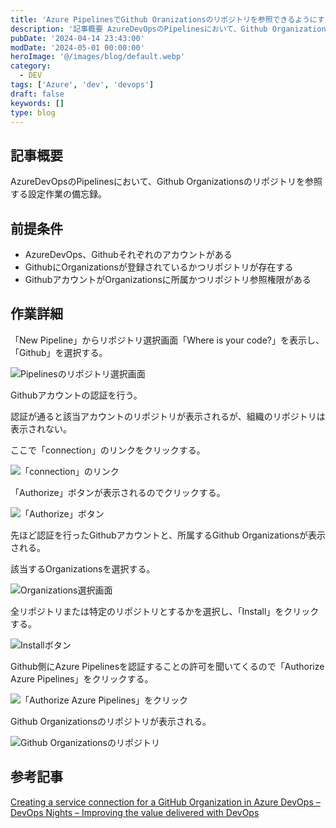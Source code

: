 ```yaml
---
title: 'Azure PipelinesでGithub Oranizationsのリポジトリを参照できるようにする'
description: '記事概要 AzureDevOpsのPipelinesにおいて、Github Organizationsのリポジトリを参照する設定作業の備忘録。'
pubDate: '2024-04-14 23:43:00'
modDate: '2024-05-01 00:00:00'
heroImage: '@/images/blog/default.webp'
category:
  - DEV
tags: ['Azure', 'dev', 'devops']
draft: false
keywords: []
type: blog
---
```


## 記事概要

AzureDevOpsのPipelinesにおいて、Github Organizationsのリポジトリを参照する設定作業の備忘録。

## 前提条件

- AzureDevOps、Githubそれぞれのアカウントがある
- GithubにOrganizationsが登録されているかつリポジトリが存在する
- GithubアカウントがOrganizationsに所属かつリポジトリ参照権限がある

## 作業詳細

「New Pipeline」からリポジトリ選択画面「Where is your code?」を表示し、「Github」を選択する。

![Pipelinesのリポジトリ選択画面](@/images/blog/azuredevops-github-01.webp)

Githubアカウントの認証を行う。

認証が通ると該当アカウントのリポジトリが表示されるが、組織のリポジトリは表示されない。

ここで「connection」のリンクをクリックする。

![「connection」のリンク](@/images/blog/azuredevops-github-02.webp)

「Authorize」ボタンが表示されるのでクリックする。

![「Authorize」ボタン](@/images/blog/azuredevops-github-03.webp)

先ほど認証を行ったGithubアカウントと、所属するGithub Organizationsが表示される。

該当するOrganizationsを選択する。

![Organizations選択画面](@/images/blog/azuredevops-github-04.webp)

全リポジトリまたは特定のリポジトリとするかを選択し、「Install」をクリックする。

![Installボタン](@/images/blog/azuredevops-github-05.webp)

Github側にAzure Pipelinesを認証することの許可を聞いてくるので「Authorize Azure Pipelines」をクリックする。

![「Authorize Azure Pipelines」をクリック](@/images/blog/azuredevops-github-06.webp)

Github Organizationsのリポジトリが表示される。

![Github Organizationsのリポジトリ](@/images/blog/azuredevops-github-07.webp)

## 参考記事

[Creating a service connection for a GitHub Organization in Azure DevOps – DevOps Nights – Improving the value delivered with DevOps](http://blog.devopsnights.io/Creating-a-service-connection-for-a-GitHub-Organization-in-Azure-DevOps/)
